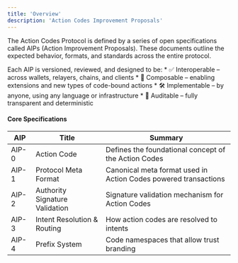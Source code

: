 ```yaml
---
title: 'Overview'
description: 'Action Codes Improvement Proposals'
---
```


The Action Codes Protocol is defined by a series of open specifications called AIPs (Action Improvement Proposals). These documents outline the expected behavior, formats, and standards across the entire protocol.

Each AIP is versioned, reviewed, and designed to be:
	*	✅ Interoperable – across wallets, relayers, chains, and clients
	*	🧩 Composable – enabling extensions and new types of code-bound actions
	*	🛠 Implementable – by anyone, using any language or infrastructure
	*	🔬 Auditable – fully transparent and deterministic

#### Core Specifications

| AIP               | Title             | Summary          |
| ----------------- | ----------------- | --------------- |
| AIP-0             | Action Code        | Defines the foundational concept of the Action Codes |
| AIP-1             | Protocol Meta Format       | Canonical meta format used in Action Codes powered transactions        |
| AIP-2             | Authority Signature Validation        | Signature validation mechanism for Action Codes        |
| AIP-3             | Intent Resolution & Routing | How action codes are resolved to intents |
| AIP-4             | Prefix System | Code namespaces that allow trust branding |